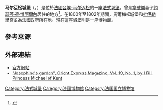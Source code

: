 {{Infobox building
| name = Château de Malmaison
| native_name=
| image = [[Image:Chateaudemalmaison.jpg|frameless]]
| caption =
| former_names =
| alternate_names = 
| building_type = [[法式城堡|法式城堡]]
| architectural_style = [[法国文艺复兴|法国文艺复兴]]式、[[帝政风格|帝政风格]]
| structural_system =
| cost =
| location = 
| address = 
| location_town = [[吕埃-马尔迈松|吕埃-马尔迈松]]
| location_country = [[法国|法国]]
| iso_region = 
| client = 
| owner = 
| current_tenants = 
| landlord =
| coordinates =
| altitude =
| start_date = 
| completion_date = 
| inauguration_date =
| demolition_date =
| height = 
| diameter =
| other_dimensions = 
| floor_count =
| floor_area =
| main_contractor =
| architect = 
| structural_engineer =
| services_engineer =
| civil_engineer =
| other_designers =
| quantity_surveyor =
| awards =
| references =
}}

'''马尔迈松城堡'''（{{lang-fr|Château de Malmaison}}，{{IPA-fr|ʃɑ.to də‿mal.mɛzɔ̃}}）是位於[[法國|法國]][[吕埃-马尔迈松|吕埃-马尔迈松]]的一座[[法式城堡|法式城堡]]。曾是[[拿破崙|拿破崙]]妻子[[約瑟芬·德·博阿爾內|約瑟芬·德·博阿爾內]]居住的地方<ref>{{Cite web |url=http://www.chateau-malmaison.fr/en/taxonomy/term/56 |title=Architecture et Décors |access-date=2014-11-08 |archive-url=https://web.archive.org/web/20141108150801/http://www.chateau-malmaison.fr/en/taxonomy/term/56 |archive-date=2014-11-08 |dead-url=yes }}</ref>。在1800年至1802年期間，馬爾梅松城堡和[[杜伊勒里宫|杜伊勒里宫]]並為法國政府所在地。現在這座城堡則是一座博物館。

==參考來源==
{{reflist}}

== 外部連結 ==
{{Commonscat|Château de Malmaison}}
*[https://web.archive.org/web/20070518224025/http://www.chateau-malmaison.fr/ 官方網站]{{fr icon}}
*[http://www.princessmichael.com/articles/19_1.html "Josephine's garden", Orient Express Magazine, Vol. 19, No. 1, by HRH Princess Michael of Kent] {{Wayback|url=http://www.princessmichael.com/articles/19_1.html |date=20080906174136 }}

{{巴黎名胜}}
[[Category:法式城堡|Category:法式城堡]]
[[Category:法國博物館|Category:法國博物館]]
[[Category:法国国立博物馆|Category:法国国立博物馆]]